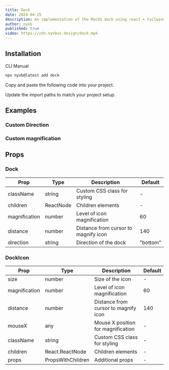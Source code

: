 ```yaml
---
title: Dock
date: 2024-04-25
description: An implementation of the MacOS dock using react + tailwindcss + framer motion
author: nyxb
published: true
video: https://cdn.nyxbui.design/dock.mp4
---
```


<ComponentPreview name="dock-demo" />

## Installation

<Tabs defaultValue="cli">

<TabsList>
  <TabsTrigger value="cli">CLI</TabsTrigger>
  <TabsTrigger value="manual">Manual</TabsTrigger>
</TabsList>
<TabsContent value="cli">

```bash
npx nyxb@latest add dock
```

</TabsContent>

<TabsContent value="manual">

<Steps>

<Step>Copy and paste the following code into your project.</Step>

<ComponentSource name="dock" />

<Step>Update the import paths to match your project setup.</Step>

</Steps>

</TabsContent>

</Tabs>

## Examples

### Custom Direction

<ComponentPreview name="dock-demo-2" />

### Custom magnification

<ComponentPreview name="dock-demo-3" />

## Props

### Dock

| Prop          | Type      | Description                          | Default  |
| ------------- | --------- | ------------------------------------ | -------- |
| className     | string    | Custom CSS class for styling         | -        |
| children      | ReactNode | Children elements                    | -        |
| magnification | number    | Level of icon magnification          | 60       |
| distance      | number    | Distance from cursor to magnify icon | 140      |
| direction     | string    | Direction of the dock                | "bottom" |

### DockIcon

| Prop          | Type              | Description                          | Default |
| ------------- | ----------------- | ------------------------------------ | ------- |
| size          | number            | Size of the icon                     | -       |
| magnification | number            | Level of icon magnification          | 60      |
| distance      | number            | Distance from cursor to magnify icon | 140     |
| mouseX        | any               | Mouse X position for magnification   | -       |
| className     | string            | Custom CSS class for styling         | -       |
| children      | React.ReactNode   | Children elements                    | -       |
| props         | PropsWithChildren | Additional props                     | -       |
